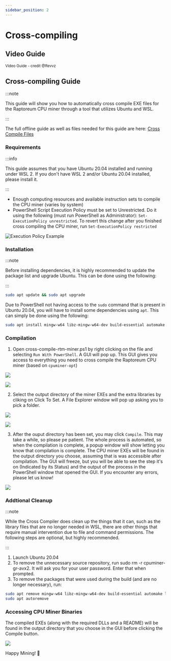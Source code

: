 ```yaml
---
sidebar_position: 2
---
```


# Cross-compiling

## Video Guide

<sub>Video Guide - credit @Revvz</sub>
<ReactPlayer playing controls url='https://www.youtube.com/watch?v=RFmkqNmDS9I' muted={true} playing={false} />

## Cross-compiling Guide

:::note

This guide will show you how to automatically cross compile EXE files for the Raptoreum CPU miner through a tool that utilizes Ubuntu and WSL.

:::

The full offline guide as well as files needed for this guide are here: [Cross Compile Files](./assets/cross-compile-rtm-miner.zip)

### Requirements

:::info

This guide assumes that you have Ubuntu 20.04 installed and running under WSL 2. If you don't have WSL 2 and/or Ubuntu 20.04 installed, please install it.

:::

- Enough computing resources and available instruction sets to compile the CPU miner (varies by system)
- PowerShell Script Execution Policy must be set to Unrestricted. Do it using the following (must run PowerShell as Administrator): `Set-ExecutionPolicy unrestricted`. To revert this change after you finished cross compiling the CPU miner, run `Set-ExecutionPolicy restricted`

![Execution Policy Example](./assets/image1.png)

### Installation

:::note

Before installing dependencies, it is highly recommended to update the package list and upgrade Ubuntu. This can be done using the following:

:::

```bash
sudo apt update && sudo apt upgrade
```

Due to PowerShell not having access to the `sudo` command that is present in Ubuntu 20.04, you will have to install some dependencies using `apt`. This can simply be done using the following:

```bash
sudo apt install mingw-w64 libz-mingw-w64-dev build-essential automake libssl-dev libcurl4-openssl-dev libjansson-dev libgmp-dev zlib1g-dev git unzip
```

### Compilation

1. Open cross-compile-rtm-miner.ps1 by right clicking on the file and selecting `Run With PowerShell`. A GUI will pop up. This GUI gives you access to everything you need to cross compile the Raptoreum CPU miner (based on `cpuminer-opt`)

![](./assets/image2.png)

![](./assets/image3.png)

2. Select the output directory of the miner EXEs and the extra libraries by cliking on Click To Set. A File Explorer window will pop up asking you to pick a folder.

![](./assets/image4.png)

![](./assets/image5.png)

3. After the ouput directory has been set, you may click `Compile`. This may take a while, so please pe patient. The whole process is automated, so when the compilation is complete, a popup window will show letting you know that compilation is complete. The CPU miner EXEs will be found in the output directory you choose, assuming that is was accessible after compilation. The GUI will freeze, but you will be able to see the step it's on (Indicated by its Status) and the output of the process in the PowerShell window that opened the GUI. If you encounter any errors, please let us know!

![](./assets/image6.png)

### Addtional Cleanup

:::note

While the Cross Compiler does clean up the things that it can, such as the library files that are no longer needed in WSL, there are other things that require manual intervention due to file and command permissions. The following steps are optional, but highly recommended.

:::

1. Launch Ubuntu 20.04
2. To remove the unnecessary source repository, run sudo rm -r cpuminer-gr-avx2. It will ask you for your user password. Enter that when prompted.
3. To remove the packages that were used during the build (and are no longer necessary), run:

```bash
sudo apt remove mingw-w64 libz-mingw-w64-dev build-essential automake libssl-dev libcurl4-openssl-dev libjansson-dev libgmp-dev zlib1g-dev git unzip
sudo apt autoremove
```

### Accessing CPU Miner Binaries

The compiled EXEs (along with the required DLLs and a README) will be found in the output directory that you choose in the GUI before clicking the Compile button.

![](./assets/image7.png)

Happy Mining! 🎉